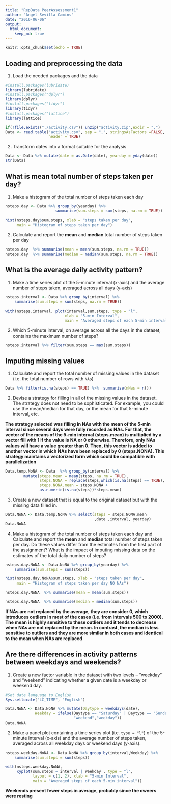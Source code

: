 ```yaml
---
title: "RepData PeerAssessment1"
author: "Angel Sevilla Camins"
date: "2016-06-06"
output: 
  html_document:
    keep_md: true
---
```


```r
knitr::opts_chunk$set(echo = TRUE)
```
## Loading and preprocessing the data

1. Load the needed packages and the data   

```r
#install.packages(lubridate)
library(lubridate)
#install.packages("dplyr")
library(dplyr)
#install.packages("tidyr")
library(tidyr)
#install.packages("lattice")
library(lattice)

if(!file.exists("./activity.csv")) unzip("activity.zip",exdir = ".")
Data <- read.table("activity.csv", sep = ",", stringsAsFactors =FALSE,
                   header = TRUE)
```

2. Transform dates into a format suitable for the analysis

```r
Data <- Data %>% mutate(date = as.Date(date), yearday = yday(date))
str(Data)
```
## What is mean total number of steps taken per day?

1. Make a histogram of the total number of steps taken each day

```r

nsteps.day <- Data %>% group_by(yearday) %>% 
                      summarise(sum.steps = sum(steps, na.rm = TRUE))
    
hist(nsteps.day$sum.steps, xlab = "steps taken per day", 
     main = "Histogram of steps taken per day")

```

2. Calculate and report the **mean** and **median** total number of steps taken per day

```r
nsteps.day  %>% summarise(mean = mean(sum.steps, na.rm = TRUE))
nsteps.day  %>% summarise(median = median(sum.steps, na.rm = TRUE))
```

## What is the average daily activity pattern?

1. Make a time series plot of the 5-minute interval (x-axis) and the average number of steps taken, averaged across all days (y-axis)

```r
nsteps.interval <- Data %>% group_by(interval) %>% 
    summarise(sum.steps = sum(steps, na.rm = TRUE))
    
with(nsteps.interval, plot(interval,sum.steps, type = "l",
                          xlab = "5-min Interval", 
                          main = "Averaged steps of each 5-min interval"))
```


2. Which 5-minute interval, on average across all the days in the dataset, contains the maximum number of steps?

```r
nsteps.interval %>% filter(sum.steps == max(sum.steps))
```

## Imputing missing values

1. Calculate and report the total number of missing values in the dataset (i.e. the total number of rows with `NA`s)
```r
Data %>% filter(is.na(steps) == TRUE) %>%  summarise(nNas = n())
```
2. Devise a strategy for filling in all of the missing values in the dataset. The strategy does not need to be sophisticated. For example, you could use the mean/median for that day, or the mean for that 5-minute interval, etc.

**The strategy selected was filling in NAs with the mean of the 5-min interval since several days were fully recorded as NAs. For that, the vector of the means of the 5-min interval (steps.mean) is multiplied by a vector fill with 1 if the value is NA or 0 otherwise. Therefore, only NAs values will have a value greater than 0. Then, this vector is added to another vector in which NAs have been replaced by 0 (steps.NONA). This strategy maintains a vectorized form which could be compatible with parallelization**

```r
Data.temp.NoNA <- Data  %>% group_by(interval) %>% 
        mutate(steps.mean = mean(steps, na.rm = TRUE),
               steps.NONA = replace(steps,which(is.na(steps) == TRUE), 0),
               steps.NONA.mean = steps.NONA + 
               as.numeric(is.na(steps))*steps.mean)
```
3. Create a new dataset that is equal to the original dataset but with the missing data filled in.
```r
Data.NoNA <- Data.temp.NoNA %>% select(steps = steps.NONA.mean
                                       ,date ,interval, yearday)
Data.NoNA
```
4. Make a histogram of the total number of steps taken each day and Calculate and report the **mean** and **median** total number of steps taken per day. Do these values differ from the estimates from the first part of the assignment? What is the impact of imputing missing data on the estimates of the total daily number of steps?
```r
nsteps.day.NoNA <- Data.NoNA %>% group_by(yearday) %>% 
    summarise(sum.steps = sum(steps))

hist(nsteps.day.NoNA$sum.steps, xlab = "steps taken per day", 
     main = "Histogram of steps taken per day NO NAs")

nsteps.day.NoNA  %>% summarise(mean = mean(sum.steps))

nsteps.day.NoNA  %>% summarise(median = median(sum.steps))
```
**If NAs are not replaced by the average, they are consider 0, which introduces outliers in most of the cases (i.e. from intervals 500 to 2000). The mean is highly sensitive to these outliers and it tends to decrease when NAs are not replaced by the mean. In contrast, the median is less sensitive to outliers and they are more similar in both cases and identical to the mean when NAs are replaced**

## Are there differences in activity patterns between weekdays and weekends?

1. Create a new factor variable in the dataset with two levels -- "weekday" and "weekend" indicating whether a given date is a weekday or weekend day.
```r
#Set date language to English
Sys.setlocale("LC_TIME", "English")

Data.NoNA <- Data.NoNA %>% mutate(Daytype = weekdays(date),
             Weekday = ifelse(Daytype == "Saturday" | Daytype == "Sunday",
                              "weekend","weekday"))
Data.NoNA      
```
2. Make a panel plot containing a time series plot (i.e. `type = "l"`) of the 5-minute interval (x-axis) and the average number of steps taken, averaged across all weekday days or weekend days (y-axis). 
```r
nsteps.weekday.NoNA <- Data.NoNA %>% group_by(interval,Weekday) %>% 
    summarise(sum.steps = sum(steps))

with(nsteps.weekday.NoNA, 
     xyplot(sum.steps ~ interval | Weekday , type = "l",
            layout = c(1, 2), xlab = "5-min Interval", 
            main = "Averaged steps of each 5-min interval"))
```

**Weekends present fewer steps in average, probably since the owners were resting**